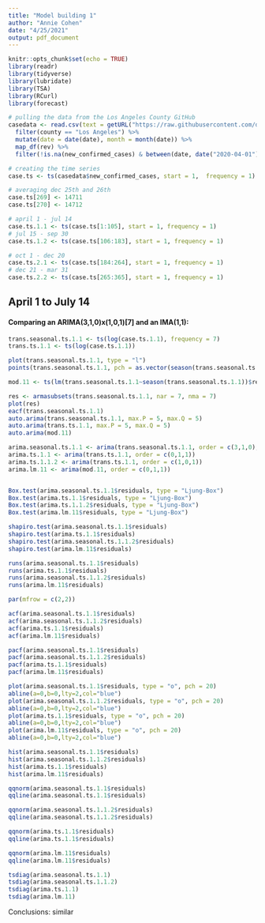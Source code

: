 ```yaml
---
title: "Model building 1"
author: "Annie Cohen"
date: "4/25/2021"
output: pdf_document
---
```


```r
knitr::opts_chunk$set(echo = TRUE)
library(readr)
library(tidyverse)
library(lubridate)
library(TSA)
library(RCurl)
library(forecast)
```

```r
# pulling the data from the Los Angeles County GitHub
casedata <- read.csv(text = getURL("https://raw.githubusercontent.com/datadesk/california-coronavirus-data/master/latimes-county-totals.csv")) %>%
  filter(county == "Los Angeles") %>%
  mutate(date = date(date), month = month(date)) %>%
  map_df(rev) %>%
  filter(!is.na(new_confirmed_cases) & between(date, date("2020-04-01"),date("2021-03-31")))

# creating the time series
case.ts <- ts(casedata$new_confirmed_cases, start = 1,  frequency = 1)

# averaging dec 25th and 26th
case.ts[269] <- 14711
case.ts[270] <- 14712

# april 1 - jul 14
case.ts.1.1 <- ts(case.ts[1:105], start = 1, frequency = 1)
# jul 15 - sep 30
case.ts.1.2 <- ts(case.ts[106:183], start = 1, frequency = 1)

# oct 1 - dec 20
case.ts.2.1 <- ts(case.ts[184:264], start = 1, frequency = 1)
# dec 21 - mar 31
case.ts.2.2 <- ts(case.ts[265:365], start = 1, frequency = 1)
```

## April 1 to July 14

#### Comparing an ARIMA(3,1,0)x(1,0,1)[7] and an IMA(1,1):

```r
trans.seasonal.ts.1.1 <- ts(log(case.ts.1.1), frequency = 7)
trans.ts.1.1 <- ts(log(case.ts.1.1))

plot(trans.seasonal.ts.1.1, type = "l")
points(trans.seasonal.ts.1.1, pch = as.vector(season(trans.seasonal.ts.1.1)), cex = 0.8, col = "blue")

mod.11 <- ts(lm(trans.seasonal.ts.1.1~season(trans.seasonal.ts.1.1))$residuals, frequency = 7)

res <- armasubsets(trans.seasonal.ts.1.1, nar = 7, nma = 7)
plot(res)
eacf(trans.seasonal.ts.1.1)
auto.arima(trans.seasonal.ts.1.1, max.P = 5, max.Q = 5)
auto.arima(trans.ts.1.1, max.P = 5, max.Q = 5)
auto.arima(mod.11)
```

```r
arima.seasonal.ts.1.1 <- arima(trans.seasonal.ts.1.1, order = c(3,1,0), seasonal = list(order = c(1,0,1), period = 7))
arima.ts.1.1 <- arima(trans.ts.1.1, order = c(0,1,1))
arima.ts.1.1.2 <- arima(trans.ts.1.1, order = c(1,0,1))
arima.lm.11 <- arima(mod.11, order = c(0,1,1))


Box.test(arima.seasonal.ts.1.1$residuals, type = "Ljung-Box")
Box.test(arima.ts.1.1$residuals, type = "Ljung-Box")
Box.test(arima.ts.1.1.2$residuals, type = "Ljung-Box")
Box.test(arima.lm.11$residuals, type = "Ljung-Box")

shapiro.test(arima.seasonal.ts.1.1$residuals)
shapiro.test(arima.ts.1.1$residuals)
shapiro.test(arima.seasonal.ts.1.1.2$residuals)
shapiro.test(arima.lm.11$residuals)

runs(arima.seasonal.ts.1.1$residuals)
runs(arima.ts.1.1$residuals)
runs(arima.seasonal.ts.1.1.2$residuals)
runs(arima.lm.11$residuals)
```

```r
par(mfrow = c(2,2))

acf(arima.seasonal.ts.1.1$residuals)
acf(arima.seasonal.ts.1.1.2$residuals)
acf(arima.ts.1.1$residuals)
acf(arima.lm.11$residuals)

pacf(arima.seasonal.ts.1.1$residuals)
pacf(arima.seasonal.ts.1.1.2$residuals)
pacf(arima.ts.1.1$residuals)
pacf(arima.lm.11$residuals)

plot(arima.seasonal.ts.1.1$residuals, type = "o", pch = 20)
abline(a=0,b=0,lty=2,col="blue")
plot(arima.seasonal.ts.1.1.2$residuals, type = "o", pch = 20)
abline(a=0,b=0,lty=2,col="blue")
plot(arima.ts.1.1$residuals, type = "o", pch = 20)
abline(a=0,b=0,lty=2,col="blue")
plot(arima.lm.11$residuals, type = "o", pch = 20)
abline(a=0,b=0,lty=2,col="blue")

hist(arima.seasonal.ts.1.1$residuals)
hist(arima.seasonal.ts.1.1.2$residuals)
hist(arima.ts.1.1$residuals)
hist(arima.lm.11$residuals)

qqnorm(arima.seasonal.ts.1.1$residuals)
qqline(arima.seasonal.ts.1.1$residuals)

qqnorm(arima.seasonal.ts.1.1.2$residuals)
qqline(arima.seasonal.ts.1.1.2$residuals)

qqnorm(arima.ts.1.1$residuals)
qqline(arima.ts.1.1$residuals)

qqnorm(arima.lm.11$residuals)
qqline(arima.lm.11$residuals)

tsdiag(arima.seasonal.ts.1.1)
tsdiag(arima.seasonal.ts.1.1.2)
tsdiag(arima.ts.1.1)
tsdiag(arima.lm.11)
```

Conclusions: similar 
